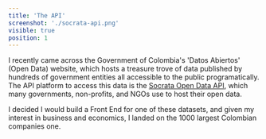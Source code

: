 ```yaml
---
title: 'The API'
screenshot: './socrata-api.png'
visible: true
position: 1
---
```


I recently came across the Government of Colombia's 'Datos Abiertos' (Open Data) website, which hosts a treasure trove of data published by hundreds of government entities all accessible to the public programatically. The API platform to access this data is the <a href="https://dev.socrata.com/" target="_blank">Socrata Open Data API</a>, which many governments, non-profits, and NGOs use to host their open data.

I decided I would build a Front End for one of these datasets, and given my interest in business and economics, I landed on the 1000 largest Colombian companies one.
